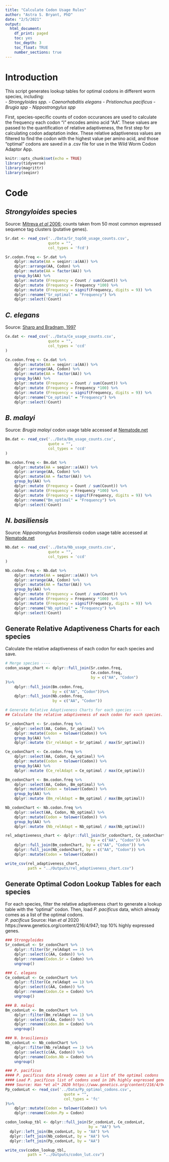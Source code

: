 ```yaml
---
title: "Calculate Codon Usage Rules"
author: "Astra S. Bryant, PhD"
date: "2/5/2021"
output:
  html_document:
    df_print: paged
    toc: yes
    toc_depth: 3
    toc_float: TRUE
    number_sections: true
---
```

# Introduction
This script generates lookup tables for optimal codons in different
worm species, including:  
  -  *Strongyloides spp.*
  -  *Caenorhabditis elegans*
  -  *Pristionchus pacificus*
  -  *Brugia spp*
  -  *Nippostrongylus spp*

First, species-specific counts of codon occurances are used to calculate
the frequency each codon "i" encodes amino acid "AA". These values are passed to the quantification of relative adaptiveness, the first step for calculating codon adaptation index. These relative adaptiveness values are filtered to find the codon with the highest value per amino acid, and those "optimal" codons are saved in a .csv file for use in the Wild Worm Codon Adaptor App.  

```r
knitr::opts_chunk$set(echo = TRUE)
library(tidyverse)
library(magrittr)
library(seqinr)
```

# Code

## *Strongyloides* species
Source: [Mitreva *et al* 2006](https://www.ncbi.nlm.nih.gov/pmc/articles/PMC1779591/); counts taken from 50 most common expressed sequence tag clusters (putative genes).   
```r
Sr.dat <- read_csv('../Data/Sr_top50_usage_counts.csv',
                   quote = "",
                   col_types = 'fcd')

Sr.codon.freq <- Sr.dat %>%
    dplyr::mutate(AA = seqinr::a(AA)) %>%
    dplyr::arrange(AA, Codon) %>%
    dplyr::mutate(AA = factor(AA)) %>%
    group_by(AA) %>%
    dplyr::mutate (Frequency = Count / sum(Count)) %>%
    dplyr::mutate (Frequency = Frequency *100) %>%
    dplyr::mutate (Frequency = signif(Frequency, digits = 9)) %>%
    dplyr::rename("Sr_optimal" = "Frequency") %>%
    dplyr::select(!Count)
```

## *C. elegans*
Source: [Sharp and Bradnam, 1997](https://www.ncbi.nlm.nih.gov/books/NBK20194/)   
```r
Ce.dat <- read_csv('../Data/Ce_usage_counts.csv', 
                   quote = "", 
                   col_types = 'ccd'
)

Ce.codon.freq <- Ce.dat %>%
    dplyr::mutate(AA = seqinr::a(AA)) %>%
    dplyr::arrange(AA, Codon) %>%
    dplyr::mutate(AA = factor(AA)) %>%
    group_by(AA) %>%
    dplyr::mutate (Frequency = Count / sum(Count)) %>%
    dplyr::mutate (Frequency = Frequency *100) %>%
    dplyr::mutate (Frequency = signif(Frequency, digits = 9)) %>%
    dplyr::rename("Ce_optimal" = "Frequency") %>%
    dplyr::select(!Count)
```

## *B. malayi*
Source: *Brugia malayi* codon usage table accessed at [Nematode.net](http://www.nematode.net/NN3_frontpage.cgi?navbar_selection=nemagene&subnav_selection=codon_usage_tables)
```r
Bm.dat <- read_csv('../Data/Bm_usage_counts.csv', 
                   quote = "", 
                   col_types = 'ccd'
)

Bm.codon.freq <- Bm.dat %>%
    dplyr::mutate(AA = seqinr::a(AA)) %>%
    dplyr::arrange(AA, Codon) %>%
    dplyr::mutate(AA = factor(AA)) %>%
    group_by(AA) %>%
    dplyr::mutate (Frequency = Count / sum(Count)) %>%
    dplyr::mutate (Frequency = Frequency *100) %>%
    dplyr::mutate (Frequency = signif(Frequency, digits = 9)) %>%
    dplyr::rename("Bm_optimal" = "Frequency") %>%
    dplyr::select(!Count)
```

## *N. basiliensis*
Source: *Nippostrongylus brasiliensis* codon usage table accessed at [Nematode.net](http://www.nematode.net/NN3_frontpage.cgi?navbar_selection=nemagene&subnav_selection=codon_usage_tables)
```r
Nb.dat <- read_csv('../Data/Nb_usage_counts.csv', 
                   quote = "", 
                   col_types = 'ccd'
)

Nb.codon.freq <- Nb.dat %>%
    dplyr::mutate(AA = seqinr::a(AA)) %>%
    dplyr::arrange(AA, Codon) %>%
    dplyr::mutate(AA = factor(AA)) %>%
    group_by(AA) %>%
    dplyr::mutate (Frequency = Count / sum(Count)) %>%
    dplyr::mutate (Frequency = Frequency *100) %>%
    dplyr::mutate (Frequency = signif(Frequency, digits = 9)) %>%
    dplyr::rename("Nb_optimal" = "Frequency") %>%
    dplyr::select(!Count)
```

## Generate Relative Adaptiveness Charts for each species
Calculate the relative adaptiveness of each codon for each species and save.  
```r
# Merge species ----
codon_usage_chart <- dplyr::full_join(Sr.codon.freq, 
                                      Ce.codon.freq,
                                      by = c("AA", "Codon") 
)%>%
    dplyr::full_join(Bm.codon.freq,
                     by = c("AA", "Codon"))%>%
    dplyr::full_join(Nb.codon.freq,
                     by = c("AA", "Codon"))

# Generate Relative Adaptiveness Charts for each species ----
## Calculate the relative adaptiveness of each codon for each species. 

Sr_codonChart <- Sr.codon.freq %>%
    dplyr::select(AA, Codon, Sr_optimal) %>%
    dplyr::mutate(Codon = tolower(Codon)) %>%
    group_by(AA) %>%
    dplyr::mutate (Sr_relAdapt = Sr_optimal / max(Sr_optimal))

Ce_codonChart <- Ce.codon.freq %>%
    dplyr::select(AA, Codon, Ce_optimal) %>%
    dplyr::mutate(Codon = tolower(Codon)) %>%
    group_by(AA) %>%
    dplyr::mutate (Ce_relAdapt = Ce_optimal / max(Ce_optimal))

Bm_codonChart <- Bm.codon.freq %>%
    dplyr::select(AA, Codon, Bm_optimal) %>%
    dplyr::mutate(Codon = tolower(Codon)) %>%
    group_by(AA) %>%
    dplyr::mutate (Bm_relAdapt = Bm_optimal / max(Bm_optimal))

Nb_codonChart <- Nb.codon.freq %>%
    dplyr::select(AA, Codon, Nb_optimal) %>%
    dplyr::mutate(Codon = tolower(Codon)) %>%
    group_by(AA) %>%
    dplyr::mutate (Nb_relAdapt = Nb_optimal / max(Nb_optimal))

rel_adaptiveness_chart <- dplyr::full_join(Sr_codonChart, Ce_codonChart,
                                      by = c("AA", "Codon")) %>%
    dplyr::full_join(Bm_codonChart, by = c("AA", "Codon")) %>%
    dplyr::full_join(Nb_codonChart, by = c("AA", "Codon")) %>%
    dplyr::mutate(Codon = tolower(Codon))

write_csv(rel_adaptiveness_chart,
          path = "../Outputs/rel_adaptiveness_chart.csv")
```

## Generate Optimal Codon Lookup Tables for each species
For each species, filter the relative adaptiveness chart to generate a lookup table with the "optimal" codon. Then, load *P. pacificus* data, which already comes as a list of the optimal codons.  
*P. pacificus* Source: Han *et al* 2020 https://www.genetics.org/content/216/4/947; top 10% highly expressed genes.  
```r
### Strongyloides
Sr_codonLut <- Sr_codonChart %>%
    dplyr::filter(Sr_relAdapt == 1) %>%
    dplyr::select(c(AA, Codon)) %>%
    dplyr::rename(Codon.Sr = Codon) %>%
    ungroup() 

### C. elegans
Ce_codonLut <- Ce_codonChart %>%
    dplyr::filter(Ce_relAdapt == 1) %>%
    dplyr::select(c(AA, Codon)) %>%
    dplyr::rename(Codon.Ce = Codon) %>%
    ungroup() 

### B. malayi 
Bm_codonLut <- Bm_codonChart %>%
    dplyr::filter(Bm_relAdapt == 1) %>%
    dplyr::select(c(AA, Codon)) %>%
    dplyr::rename(Codon.Bm = Codon) %>%
    ungroup() 

### N. brasiliensis 
Nb_codonLut <- Nb_codonChart %>%
    dplyr::filter(Nb_relAdapt == 1) %>%
    dplyr::select(c(AA, Codon)) %>%
    dplyr::rename(Codon.Nb = Codon) %>%
    ungroup() 

### P. pacificus
#### P. pacificus data already comes as a list of the optimal codons
#### Load P. pacificus list of codons used in 10% highly expressed genes
#### Source: Han *et al* 2020 https://www.genetics.org/content/216/4/947
Pp_codonLut <- read_csv('../Data/Pp_optimal_codons.csv', 
                          quote = "", 
                          col_types = 'fc'
)%>%
    dplyr::mutate(Codon = tolower(Codon)) %>%
    dplyr::rename(Codon.Pp = Codon)

codon_lookup_tbl <- dplyr::full_join(Sr_codonLut, Ce_codonLut,
                                     by = "AA") %>%
  dplyr::left_join(Bm_codonLut, by = "AA") %>%
  dplyr::left_join(Nb_codonLut, by = "AA") %>%
  dplyr::left_join(Pp_codonLut, by = "AA")

write_csv(codon_lookup_tbl,
          path = "../Outputs/codon_lut.csv")
```

